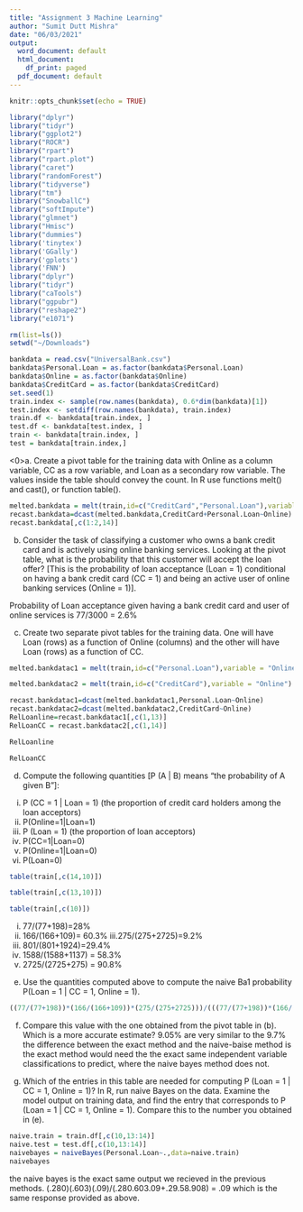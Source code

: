 ```yaml
---
title: "Assignment 3 Machine Learning"
author: "Sumit Dutt Mishra"
date: "06/03/2021"
output:
  word_document: default
  html_document:
    df_print: paged
  pdf_document: default
---
```


```r
knitr::opts_chunk$set(echo = TRUE)
```
```r
library("dplyr")
library("tidyr")
library("ggplot2")
library("ROCR")
library("rpart")
library("rpart.plot")
library("caret")
library("randomForest")
library("tidyverse")
library("tm")
library("SnowballC")
library("softImpute")
library("glmnet")
library("Hmisc")
library("dummies")
library('tinytex')
library('GGally')
library('gplots')
library('FNN')
library("dplyr")
library("tidyr")
library("caTools")
library("ggpubr")
library("reshape2")
library("e1071")
```
```r
rm(list=ls())
setwd("~/Downloads")
```

```r
bankdata = read.csv("UniversalBank.csv")
bankdata$Personal.Loan = as.factor(bankdata$Personal.Loan)
bankdata$Online = as.factor(bankdata$Online)
bankdata$CreditCard = as.factor(bankdata$CreditCard)
set.seed(1)
train.index <- sample(row.names(bankdata), 0.6*dim(bankdata)[1])  
test.index <- setdiff(row.names(bankdata), train.index) 
train.df <- bankdata[train.index, ]
test.df <- bankdata[test.index, ]
train <- bankdata[train.index, ]
test = bankdata[train.index,]
```



<0>a. Create a pivot table for the training data with Online as a column variable, CC as a row variable, and Loan as a secondary row variable. The values inside the table should convey the count. In R use functions melt() and cast(), or function table().

```r
melted.bankdata = melt(train,id=c("CreditCard","Personal.Loan"),variable= "Online")
recast.bankdata=dcast(melted.bankdata,CreditCard+Personal.Loan~Online)
recast.bankdata[,c(1:2,14)]
```


b. Consider the task of classifying a customer who owns a bank credit card and is actively using online banking services. Looking at the pivot table, what is the probability that this customer will accept the loan offer? [This is the probability of loan acceptance (Loan = 1) conditional on having a bank credit card (CC = 1) and being an active user of online banking services (Online = 1)].

Probability of Loan acceptance given having a bank credit card and user of online services is 77/3000 = 2.6%


c. Create two separate pivot tables for the training data. One will have Loan (rows) as a function of Online (columns) and the other will have Loan (rows) as a function of CC.
```r
melted.bankdatac1 = melt(train,id=c("Personal.Loan"),variable = "Online")
```

```r
melted.bankdatac2 = melt(train,id=c("CreditCard"),variable = "Online")
```

```r
recast.bankdatac1=dcast(melted.bankdatac1,Personal.Loan~Online)
recast.bankdatac2=dcast(melted.bankdatac2,CreditCard~Online)
RelLoanline=recast.bankdatac1[,c(1,13)]
RelLoanCC = recast.bankdatac2[,c(1,14)]

RelLoanline
```
```r
RelLoanCC
```


d. Compute the following quantities [P (A | B) means “the probability of A given B”]:
(i) P (CC = 1 | Loan = 1) (the proportion of credit card holders among the loan acceptors)
(ii) P(Online=1|Loan=1)
(iii) P (Loan = 1) (the proportion of loan acceptors)
(iv) P(CC=1|Loan=0)
(v) P(Online=1|Loan=0)
(vi) P(Loan=0)
```r
table(train[,c(14,10)])
```
```r
table(train[,c(13,10)])
```
```r
table(train[,c(10)])
```



i. 77/(77+198)=28%
ii. 166/(166+109)= 60.3%
iii.275/(275+2725)=9.2%
iv. 801/(801+1924)=29.4%
v. 1588/(1588+1137) = 58.3%
vi. 2725/(2725+275) = 90.8%
e. Use the quantities computed above to compute the naive Ba1 probability P(Loan = 1 | CC = 1, Online = 1).
```r
((77/(77+198))*(166/(166+109))*(275/(275+2725)))/(((77/(77+198))*(166/(166+109))*(275/(275+2725)))+((801/(801+1924))*(1588/(1588+1137))*2725/(2725+275)))
```


f. Compare this value with the one obtained from the pivot table in (b). Which is a more accurate estimate? 9.05% are very similar to the 9.7% the difference between the exact method and the naive-baise method is the exact method would need the the exact same independent variable classifications to predict, where the naive bayes method does not.

g. Which of the entries in this table are needed for computing P (Loan = 1 | CC = 1, Online = 1)? In R, run naive Bayes on the data. Examine the model output on training data, and find the entry that corresponds to P (Loan = 1 | CC = 1, Online = 1). Compare this to the number you obtained in (e).
```r
naive.train = train.df[,c(10,13:14)]
naive.test = test.df[,c(10,13:14)]
naivebayes = naiveBayes(Personal.Loan~.,data=naive.train)
naivebayes
```


the naive bayes is the exact same output we recieved in the previous methods. (.280)(.603)(.09)/(.280.603.09+.29.58.908) = .09 which is the same response provided as above.